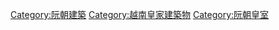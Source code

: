 [[Category:阮朝建築|Category:阮朝建築]]
[[Category:越南皇家建築物|Category:越南皇家建築物]]
[[Category:阮朝皇室|Category:阮朝皇室]]